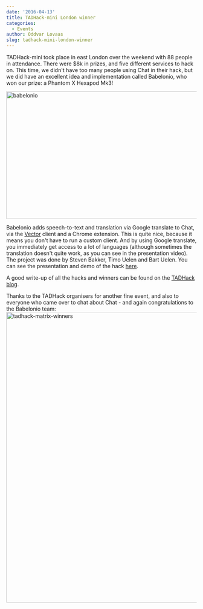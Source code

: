 ```yaml
---
date: '2016-04-13'
title: TADHack-mini London winner
categories:
  - Events
author: Oddvar Lovaas
slug: tadhack-mini-london-winner
---
```


TADHack-mini took place in east London over the weekend with 88 people in attendance. There were $8k in prizes, and five different services to hack on. This time, we didn't have too many people using Chat in their hack, but we did have an excellent idea and implementation called Babelonio, who won our prize: a Phantom X Hexapod Mk3!

<img src="/blog/wp-content/uploads/2016/04/babelonio.jpg" alt="babelonio" width="599" height="337" class="aligncenter size-full wp-image-1600" />

Babelonio adds speech-to-text and translation via Google translate to Chat, via the <a href="https://vector.im">Vector</a> client and a Chrome extension. This is quite nice, because it means you don't have to run a custom client. And by using Google translate, you immediately get access to a lot of languages (although sometimes the translation doesn't quite work, as you can see in the presentation video). The project was done by Steven Bakker, Timo Uelen and Bart Uelen. You can see the presentation and demo of the hack <a href="https://www.youtube.com/watch?v=_LP5aJPRMSw">here</a>.

A good write-up of all the hacks and winners can be found on the <a href="http://blog.tadhack.com/2016/04/10/quick-summary-of-tadhack-mini-london-2016-and-the-winners/">TADHack blog</a>.

Thanks to the TADHack organisers for another fine event, and also to everyone who came over to chat about Chat - and again congratulations to the Babelonio team:
<img src="/blog/wp-content/uploads/2016/04/tadhack-matrix-winners-1024x768.jpg" alt="tadhack-matrix-winners" width="1024" height="768" class="aligncenter size-large wp-image-1601" />